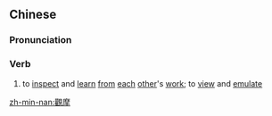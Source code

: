 {{also|观摩}}
==Chinese==
{{zh-forms|s=观摩}}

===Pronunciation===
{{zh-pron
|m=guānmó
|mn=koan-mô͘
|cat=v
}}

===Verb===
{{zh-verb}}

# to [[inspect]] and [[learn]] [[from]] [[each]] [[other]]'s [[work]]; to [[view]] and [[emulate]]

[[zh-min-nan:觀摩]]